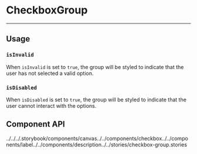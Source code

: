 
<Meta title="Components/CheckboxGroup" />

# CheckboxGroup

<Canvas of={stories.example} sourceState="none" />

<StorybookDescription of={stories} />

<hr />


## Usage

### `isInvalid`

When `isInvalid` is set to `true`, the group will be styled to indicate that the
user has not selected a valid option.

<Canvas of={stories.isInvalid} />

### `isDisabled`

When `isDisabled` is set to `true`, the group will be styled to indicate that
the user cannot interact with the options.

<Canvas of={stories.isDisabled} />

## Component API

<ArgTypes of={CheckboxGroup} />../../../.storybook/components/canvas../../components/checkbox../../components/label../../components/description../../stories/checkbox-group.stories